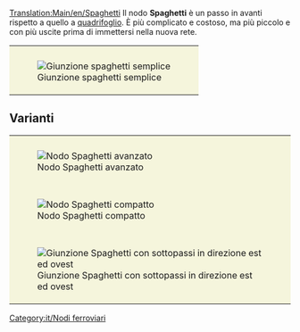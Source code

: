 [[Translation:Main/en/Spaghetti]]{{it/Nodi ferroviari}}
Il nodo '''Spaghetti''' è un passo in avanti rispetto a quello a [[Main/it/Quadrifoglio|quadrifoglio]]. È più complicato e costoso, ma più piccolo e con più uscite prima di immettersi nella nuova rete.

{{Template:Requisiti nodo/It|Costoso|3|1|0|1|1|0|1|0|0|2|0||I treni guasti bloccano solo le curve a sinistra del relativo asse.|
* Può Gestire un numero elevato di treni contemporaneamente.
* Funge da inversione a U in due delle quattro direzioni primarie.
* richiede molto spazio per realizzarlo.
* I treni convergono su una traccia prima di instradarsi per il loro percorso.
* Fai in modo che le sezioni di svolta siano abbastanza lunghe da poter contenere il tuo treno più lungo così da non bloccare la linea principale dietro sé.
* Area: 16x16
}}
{|style="border: 0px; margin: auto;" 
|style="padding: 10px 10px 5px; 10px; background-color: #F5F5DC;"|[[File:en/Spaghetti.png|center|frame|Giunzione spaghetti semplice]]
|}
==Varianti==
{|style="border: 0px; margin: auto; border-collapse: separate;" cellspacing="10"
|style="padding: 10px 10px 5px; 10px; background-color: #F5F5DC;"|[[File:en/Spaghetti 2.png|center|frame|Nodo Spaghetti avanzato]]
|-
|style="padding: 10px 10px 5px; 10px; background-color: #F5F5DC;"|[[File:en/Spaghetti compact.jpeg|center|frame|Nodo Spaghetti compatto]]
|-
|style="padding: 10px 10px 5px; 10px; background-color: #F5F5DC;"|[[File:en/Altered spaghetti.png|center|frame|Giunzione Spaghetti con sottopassi in direzione est ed ovest]]
|}
[[Category:it/Nodi ferroviari]]